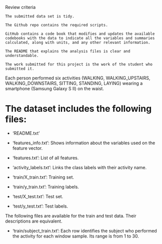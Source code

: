 Review criteria

    The submitted data set is tidy.

    The Github repo contains the required scripts.

    GitHub contains a code book that modifies and updates the available codebooks with the data to indicate all the variables and summaries calculated, along with units, and any other relevant information.

    The README that explains the analysis files is clear and understandable.

    The work submitted for this project is the work of the student who submitted it.

Each person performed six activities (WALKING, WALKING_UPSTAIRS, WALKING_DOWNSTAIRS, SITTING, STANDING, LAYING) wearing a smartphone (Samsung Galaxy S II) on the waist.

The dataset includes the following files:
=========================================

- 'README.txt'

- 'features_info.txt': Shows information about the variables used on the feature vector.

- 'features.txt': List of all features.

- 'activity_labels.txt': Links the class labels with their activity name.

- 'train/X_train.txt': Training set.

- 'train/y_train.txt': Training labels.

- 'test/X_test.txt': Test set.

- 'test/y_test.txt': Test labels.

The following files are available for the train and test data. Their descriptions are equivalent.

- 'train/subject_train.txt': Each row identifies the subject who performed the activity for each window sample. Its range is from 1 to 30.

